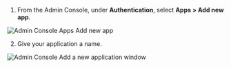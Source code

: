 1. From the Admin Console, under **Authentication**, select **Apps > Add new app**.

  ![Admin Console Apps Add new app](../images/admin-console/app-new-app.png)

2. Give your application a name.

  ![Admin Console Add a new application window](../images/admin-console/add-new-app-external-protocol-display-name.png)
